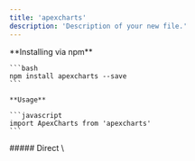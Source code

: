 ```yaml
---
title: 'apexcharts'
description: 'Description of your new file.'
---
```


<Accordion title="References" defaultOpen={false}>

</Accordion>

<AccordionGroup>
  <Accordion title="Install" defaultOpen={false}>
    **Installing via npm**

    ```bash
    npm install apexcharts --save
    ```

    **Usage**

    ```javascript
    import ApexCharts from 'apexcharts'
    ```
  </Accordion>

  <Accordion title="Script" defaultOpen={false}>
    ##### Direct \<script> include

    ```markdown
    <script src="https://cdn.jsdelivr.net/npm/apexcharts"></script>
    ```

    #####
  </Accordion>
</AccordionGroup>